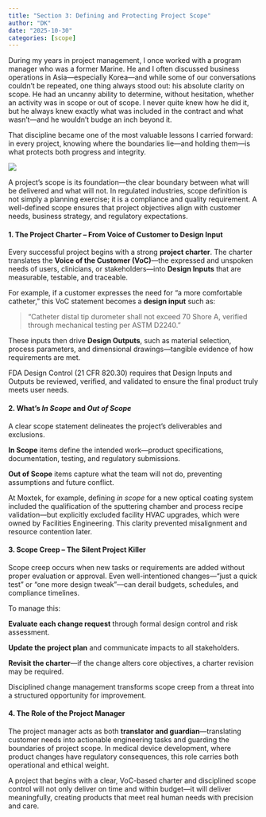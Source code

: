 ```yaml
---
title: "Section 3: Defining and Protecting Project Scope"
author: "DK"
date: "2025-10-30"
categories: [scope]
---
```


During my years in project management, I once worked with a program manager who was a former Marine. He and I often discussed business operations in Asia—especially Korea—and while some of our conversations couldn’t be repeated, one thing always stood out: his absolute clarity on scope. He had an uncanny ability to determine, without hesitation, whether an activity was in scope or out of scope. I never quite knew how he did it, but he always knew exactly what was included in the contract and what wasn’t—and he wouldn’t budge an inch beyond it.

That discipline became one of the most valuable lessons I carried forward: in every project, knowing where the boundaries lie—and holding them—is what protects both progress and integrity.

![](images/ChatGPT%20Image%20Oct%2024,%202025,%2003_45_27%20PM.png)

A project’s scope is its foundation—the clear boundary between what will be delivered and what will not. In regulated industries, scope definition is not simply a planning exercise; it is a compliance and quality requirement. A well-defined scope ensures that project objectives align with customer needs, business strategy, and regulatory expectations.

#### **1. The Project Charter – From Voice of Customer to Design Input**

Every successful project begins with a strong **project charter**. The charter translates the **Voice of the Customer (VoC)**—the expressed and unspoken needs of users, clinicians, or stakeholders—into **Design Inputs** that are measurable, testable, and traceable.

For example, if a customer expresses the need for “a more comfortable catheter,” this VoC statement becomes a **design input** such as:

> “Catheter distal tip durometer shall not exceed 70 Shore A, verified through mechanical testing per ASTM D2240.”

These inputs then drive **Design Outputs**, such as material selection, process parameters, and dimensional drawings—tangible evidence of how requirements are met.\

FDA Design Control (21 CFR 820.30) requires that Design Inputs and Outputs be reviewed, verified, and validated to ensure the final product truly meets user needs.

#### **2. What’s *In Scope* and *Out of Scope***

A clear scope statement delineates the project’s deliverables and exclusions.\

**In Scope** items define the intended work—product specifications, documentation, testing, and regulatory submissions.\

**Out of Scope** items capture what the team will not do, preventing assumptions and future conflict.

At Moxtek, for example, defining *in scope* for a new optical coating system included the qualification of the sputtering chamber and process recipe validation—but explicitly excluded facility HVAC upgrades, which were owned by Facilities Engineering. This clarity prevented misalignment and resource contention later.

#### **3. Scope Creep – The Silent Project Killer**

Scope creep occurs when new tasks or requirements are added without proper evaluation or approval. Even well-intentioned changes—“just a quick test” or “one more design tweak”—can derail budgets, schedules, and compliance timelines.

To manage this:

**Evaluate each change request** through formal design control and risk assessment.

**Update the project plan** and communicate impacts to all stakeholders.

**Revisit the charter**—if the change alters core objectives, a charter revision may be required.

Disciplined change management transforms scope creep from a threat into a structured opportunity for improvement.

#### **4. The Role of the Project Manager**

The project manager acts as both **translator and guardian**—translating customer needs into actionable engineering tasks and guarding the boundaries of project scope. In medical device development, where product changes have regulatory consequences, this role carries both operational and ethical weight.

A project that begins with a clear, VoC-based charter and disciplined scope control will not only deliver on time and within budget—it will deliver meaningfully, creating products that meet real human needs with precision and care.
